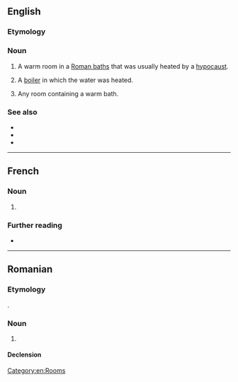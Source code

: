 ==English==

===Etymology===
{{bor|en|la|tepidarium}}

===Noun===
{{wikipedia}}
{{en-noun|s|tepidaria}}

# {{lb|en|historical}} A warm room in a [[Roman baths]] that was usually heated by a [[hypocaust]].
# {{lb|en|historical}} A [[boiler]] in which the water was heated.
# Any room containing a warm bath.

===See also===
* {{l|en|caldarium}}
* {{l|en|frigidarium}}
* {{l|en|tepid}}

[[Category:en:Rooms]]

----

==French==

===Noun===
{{fr-noun|m|+|tepidaria}}

# {{l|en|tepidarium}}

===Further reading===
* {{R:TLFi}}

----

==Romanian==

===Etymology===
{{ubor|ro|la|tepidarium}}.

===Noun===
{{ro-noun|n|-}}

# {{l|en|tepidarium}}

====Declension====
{{ro-noun-n|n=sg}}